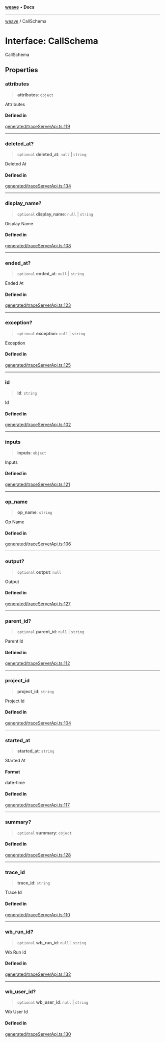 [**weave**](../README.mdx) • **Docs**

***

[weave](../README.mdx) / CallSchema

# Interface: CallSchema

CallSchema

## Properties

### attributes

> **attributes**: `object`

Attributes

#### Defined in

[generated/traceServerApi.ts:119](https://github.com/wandb/weave/blob/e2313369cb35bc1b6f97c70539926dd951ead21e/sdks/node/src/generated/traceServerApi.ts#L119)

***

### deleted\_at?

> `optional` **deleted\_at**: `null` \| `string`

Deleted At

#### Defined in

[generated/traceServerApi.ts:134](https://github.com/wandb/weave/blob/e2313369cb35bc1b6f97c70539926dd951ead21e/sdks/node/src/generated/traceServerApi.ts#L134)

***

### display\_name?

> `optional` **display\_name**: `null` \| `string`

Display Name

#### Defined in

[generated/traceServerApi.ts:108](https://github.com/wandb/weave/blob/e2313369cb35bc1b6f97c70539926dd951ead21e/sdks/node/src/generated/traceServerApi.ts#L108)

***

### ended\_at?

> `optional` **ended\_at**: `null` \| `string`

Ended At

#### Defined in

[generated/traceServerApi.ts:123](https://github.com/wandb/weave/blob/e2313369cb35bc1b6f97c70539926dd951ead21e/sdks/node/src/generated/traceServerApi.ts#L123)

***

### exception?

> `optional` **exception**: `null` \| `string`

Exception

#### Defined in

[generated/traceServerApi.ts:125](https://github.com/wandb/weave/blob/e2313369cb35bc1b6f97c70539926dd951ead21e/sdks/node/src/generated/traceServerApi.ts#L125)

***

### id

> **id**: `string`

Id

#### Defined in

[generated/traceServerApi.ts:102](https://github.com/wandb/weave/blob/e2313369cb35bc1b6f97c70539926dd951ead21e/sdks/node/src/generated/traceServerApi.ts#L102)

***

### inputs

> **inputs**: `object`

Inputs

#### Defined in

[generated/traceServerApi.ts:121](https://github.com/wandb/weave/blob/e2313369cb35bc1b6f97c70539926dd951ead21e/sdks/node/src/generated/traceServerApi.ts#L121)

***

### op\_name

> **op\_name**: `string`

Op Name

#### Defined in

[generated/traceServerApi.ts:106](https://github.com/wandb/weave/blob/e2313369cb35bc1b6f97c70539926dd951ead21e/sdks/node/src/generated/traceServerApi.ts#L106)

***

### output?

> `optional` **output**: `null`

Output

#### Defined in

[generated/traceServerApi.ts:127](https://github.com/wandb/weave/blob/e2313369cb35bc1b6f97c70539926dd951ead21e/sdks/node/src/generated/traceServerApi.ts#L127)

***

### parent\_id?

> `optional` **parent\_id**: `null` \| `string`

Parent Id

#### Defined in

[generated/traceServerApi.ts:112](https://github.com/wandb/weave/blob/e2313369cb35bc1b6f97c70539926dd951ead21e/sdks/node/src/generated/traceServerApi.ts#L112)

***

### project\_id

> **project\_id**: `string`

Project Id

#### Defined in

[generated/traceServerApi.ts:104](https://github.com/wandb/weave/blob/e2313369cb35bc1b6f97c70539926dd951ead21e/sdks/node/src/generated/traceServerApi.ts#L104)

***

### started\_at

> **started\_at**: `string`

Started At

#### Format

date-time

#### Defined in

[generated/traceServerApi.ts:117](https://github.com/wandb/weave/blob/e2313369cb35bc1b6f97c70539926dd951ead21e/sdks/node/src/generated/traceServerApi.ts#L117)

***

### summary?

> `optional` **summary**: `object`

#### Defined in

[generated/traceServerApi.ts:128](https://github.com/wandb/weave/blob/e2313369cb35bc1b6f97c70539926dd951ead21e/sdks/node/src/generated/traceServerApi.ts#L128)

***

### trace\_id

> **trace\_id**: `string`

Trace Id

#### Defined in

[generated/traceServerApi.ts:110](https://github.com/wandb/weave/blob/e2313369cb35bc1b6f97c70539926dd951ead21e/sdks/node/src/generated/traceServerApi.ts#L110)

***

### wb\_run\_id?

> `optional` **wb\_run\_id**: `null` \| `string`

Wb Run Id

#### Defined in

[generated/traceServerApi.ts:132](https://github.com/wandb/weave/blob/e2313369cb35bc1b6f97c70539926dd951ead21e/sdks/node/src/generated/traceServerApi.ts#L132)

***

### wb\_user\_id?

> `optional` **wb\_user\_id**: `null` \| `string`

Wb User Id

#### Defined in

[generated/traceServerApi.ts:130](https://github.com/wandb/weave/blob/e2313369cb35bc1b6f97c70539926dd951ead21e/sdks/node/src/generated/traceServerApi.ts#L130)
